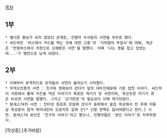 [[목차]]

== 1부 ==
 * 별다른 홍보가 되지 않았던 관계로, 진행자 두사람의 사연을 위주로 했다. 
 * 씨드락은 '버스에서 카드를 찍는 것에 대한 고충'과 '지하철의 무질서'에 대해, 혁군은 '만원버스에서 치한으로 오해받은 사연'을 말했다. 이때 '나는 봉을 잡고 있었는데...'가 명언으로 남게 되었다.

== 2부 ==
 * 이때부터 본격적으로 유저들의 사연이 올라오기 시작했다.
 * 무적오인용의 사연 : 친구와 영화보러 갔다가 앞의 대두인때문에 기분 잡친 이야기. 씨드락이 극장에서 몰래 치킨을 먹은 이야기가 폭로된 계기가 된 사연이며, 혁군또한 자기가 겪은 비슷한 사연을 말했다. 그리고 '군기반장'의 필요성이 이때 제기되었다.
 * 람세스74의 사연 : 인터넷 동호회 모임에 갔다가 술취해서 술집 옥상에서 잔 후에 이튿날 옥상문이 잠겨 뛰어내린뒤 도망치듯 집에 간[* 신발 한짝도 잃어버렸다고 한다.] 사연. 람세스74 본인은 '친구의 이야기'라고 했으나, 진행자들은 '본인 이야기'로 치부하였다. 

[작성중]
[추가바람]
